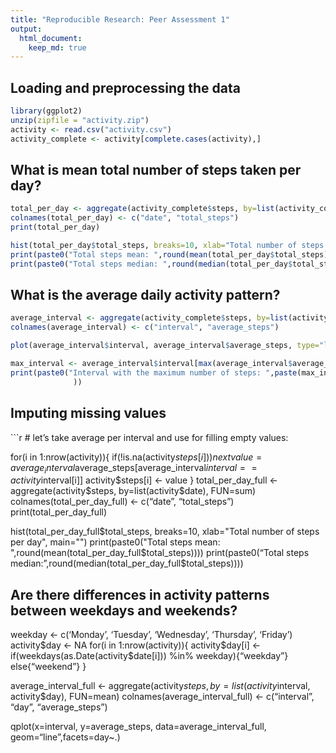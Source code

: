 ```yaml
---
title: "Reproducible Research: Peer Assessment 1"
output: 
  html_document:
    keep_md: true
---
```



## Loading and preprocessing the data
```r
library(ggplot2)
unzip(zipfile = "activity.zip")
activity <- read.csv("activity.csv")
activity_complete <- activity[complete.cases(activity),]
```

## What is mean total number of steps taken per day?
```r
total_per_day <- aggregate(activity_complete$steps, by=list(activity_complete$date), FUN=sum)
colnames(total_per_day) <- c("date", "total_steps")
print(total_per_day)

hist(total_per_day$total_steps, breaks=10, xlab="Total number of steps per day", main="")
print(paste0("Total steps mean: ",round(mean(total_per_day$total_steps))))
print(paste0("Total steps median: ",round(median(total_per_day$total_steps))))
```


## What is the average daily activity pattern?
```r
average_interval <- aggregate(activity_complete$steps, by=list(activity_complete$interval), FUN=mean)
colnames(average_interval) <- c("interval", "average_steps")

plot(average_interval$interval, average_interval$average_steps, type="l", xlab="interval", ylab="average steps")

max_interval <- average_interval$interval[max(average_interval$average_steps)==average_interval$average_steps]
print(paste0("Interval with the maximum number of steps: ",paste(max_interval, collapse=",")
              ))
```
## Imputing missing values
```r

# let's take average per interval and use for filling empty values:

for(i in 1:nrow(activity)){
    if(!is.na(activity$steps[i])){next}
    value = average_interval$average_steps[average_interval$interval==activity$interval[i]]
    activity$steps[i] <- value
}
total_per_day_full <- aggregate(activity$steps, by=list(activity$date), FUN=sum)
colnames(total_per_day_full) <- c("date", "total_steps")
print(total_per_day_full)

hist(total_per_day_full$total_steps, breaks=10, xlab="Total number of steps per day", main="")
print(paste0("Total steps mean: ",round(mean(total_per_day_full$total_steps))))
print(paste0("Total steps median: ",round(median(total_per_day_full$total_steps))))


## Are there differences in activity patterns between weekdays and weekends?
weekday <- c('Monday', 'Tuesday', 'Wednesday', 'Thursday', 'Friday')
activity$day <- NA
for(i in 1:nrow(activity)){
    activity$day[i] <- if(weekdays(as.Date(activity$date[i])) %in% weekday){"weekday"} else{"weekend"}
}

average_interval_full <- aggregate(activity$steps, by=list(activity$interval, activity$day), FUN=mean)
colnames(average_interval_full) <- c("interval", "day", "average_steps")

qplot(x=interval, y=average_steps, data=average_interval_full, geom="line",facets=day~.)


